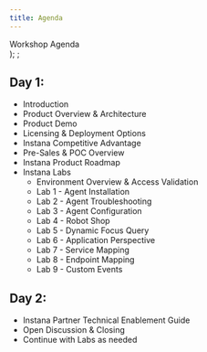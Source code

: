 ```yaml
---
title: Agenda
---
```

  <span>
    Workshop Agenda <br />
  </span>
);
;

##  Day 1:
- Introduction 
- Product Overview & Architecture
- Product Demo   
- Licensing & Deployment Options
- Instana Competitive Advantage
- Pre-Sales & POC Overview
- Instana Product Roadmap
- Instana Labs
   - Environment Overview & Access Validation  
   - Lab 1 - Agent Installation
   - Lab 2 - Agent Troubleshooting
   - Lab 3 - Agent Configuration
   - Lab 4 - Robot Shop
   - Lab 5 - Dynamic Focus Query
   - Lab 6 - Application Perspective
   - Lab 7 - Service Mapping
   - Lab 8 - Endpoint Mapping
   - Lab 9 - Custom Events

##  Day 2:
- Instana Partner Technical Enablement Guide
- Open Discussion & Closing
- Continue with Labs as needed
